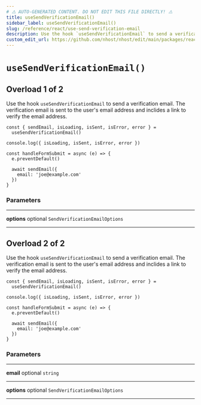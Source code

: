```yaml
---
# ⚠️ AUTO-GENERATED CONTENT. DO NOT EDIT THIS FILE DIRECTLY! ⚠️
title: useSendVerificationEmail()
sidebar_label: useSendVerificationEmail()
slug: /reference/react/use-send-verification-email
description: Use the hook `useSendVerificationEmail` to send a verification email. The verification email is sent to the user's email address and inclides a link to verify the email address.
custom_edit_url: https://github.com/nhost/nhost/edit/main/packages/react/src/hooks/user.ts#L514
---
```


# `useSendVerificationEmail()`

## Overload 1 of 2

Use the hook `useSendVerificationEmail` to send a verification email. The verification email is sent to the user's email address and inclides a link to verify the email address.

```tsx
const { sendEmail, isLoading, isSent, isError, error } =
  useSendVerificationEmail()

console.log({ isLoading, isSent, isError, error })

const handleFormSubmit = async (e) => {
  e.preventDefault()

  await sendEmail({
    email: 'joe@example.com'
  })
}
```

### Parameters

---

**<span className="parameter-name">options</span>** <span className="optional-status">optional</span> `SendVerificationEmailOptions`

---

## Overload 2 of 2

Use the hook `useSendVerificationEmail` to send a verification email. The verification email is sent to the user's email address and inclides a link to verify the email address.

```tsx
const { sendEmail, isLoading, isSent, isError, error } =
  useSendVerificationEmail()

console.log({ isLoading, isSent, isError, error })

const handleFormSubmit = async (e) => {
  e.preventDefault()

  await sendEmail({
    email: 'joe@example.com'
  })
}
```

### Parameters

---

**<span className="parameter-name">email</span>** <span className="optional-status">optional</span> `string`

---

**<span className="parameter-name">options</span>** <span className="optional-status">optional</span> `SendVerificationEmailOptions`

---
